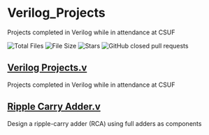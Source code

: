 # Verilog_Projects
Projects completed in Verilog while in attendance at CSUF

![Total Files](https://img.shields.io/github/directory-file-count/jge162/Verilog_Projects?color=4078c0&style=for-the-badge)
![File Size](https://img.shields.io/github/repo-size/jge162/Verilog_Projects?color=4078c0&style=for-the-badge)
![Stars](https://img.shields.io/github/stars/jge162/Verilog_Projects?color=4078c0&style=for-the-badge) 
![GitHub closed pull requests](https://img.shields.io/github/issues-pr-closed/jge162/Verilog_Projects?color=red&label=Closed%20Pull%20requests&logo=GitHub&style=for-the-badge)

## [Verilog Projects.v](https://github.com/jge162/Verilog_VHDL_Projects)
Projects completed in Verilog while in attendance at CSUF

## [Ripple Carry Adder.v](https://github.com/jge162/Verilog_VHDL_Projects/blob/main/Ripple_Carry_Adder.v)
Design a ripple-carry adder (RCA) using full adders as components
